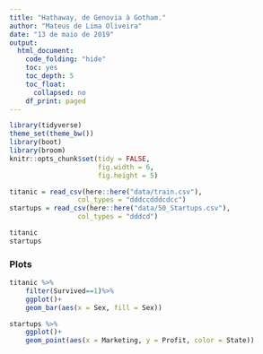 ```yaml
---
title: "Hathaway, de Genovia à Gotham."
author: "Mateus de Lima Oliveira"
date: "13 de maio de 2019"
output:
  html_document:
    code_folding: "hide"
    toc: yes
    toc_depth: 5
    toc_float:
      collapsed: no
    df_print: paged
---
```


```r
library(tidyverse)
theme_set(theme_bw())
library(boot)
library(broom)
knitr::opts_chunk$set(tidy = FALSE,
                      fig.width = 6,
                      fig.height = 5)
```

```r
titanic = read_csv(here::here("data/train.csv"), 
                 col_types = "dddccdddcdcc") 
startups = read_csv(here::here("data/50_Startups.csv"),
                 col_types = "dddcd")

titanic
startups

```


### Plots


```r
titanic %>%
    filter(Survived==1)%>%
    ggplot()+
    geom_bar(aes(x = Sex, fill = Sex))


```

```r
startups %>%
    ggplot()+
    geom_point(aes(x = Marketing, y = Profit, color = State))

```

